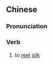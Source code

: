 ==Chinese==
{{zh-forms|s=缫丝}}

===Pronunciation===
{{zh-pron
|m=sāosī
|c=sou1 si1
|cat=v
}}

===Verb===
{{zh-verb}}

# to [[reel]] [[silk]]